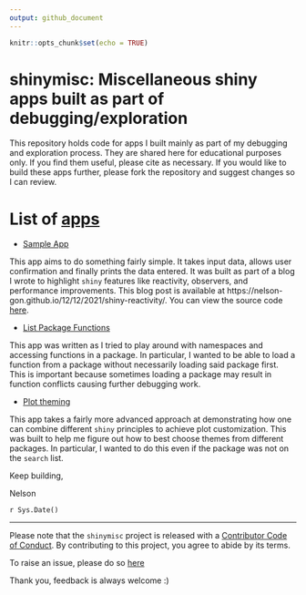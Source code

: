```yaml
---
output: github_document
---
```


```r
knitr::opts_chunk$set(echo = TRUE)
```

# shinymisc: Miscellaneous shiny apps built as part of debugging/exploration 

This repository holds code for apps I built mainly as part of my debugging and exploration process. They are shared here for educational purposes only. If you find them useful, please cite as necessary. If you would like to build these apps further, please fork the repository and suggest changes so I can review.

# List of [apps](https://github.com/Nelson-Gon/shinymisc/blob/main/apps)

* [Sample App](https://nelson-gon.shinyapps.io/sampleapp)

This app aims to do something fairly simple. It takes input data, allows user confirmation and finally prints the data entered. It was built as part of a blog I wrote to highlight `shiny` features like reactivity, observers, and performance improvements. This blog post is available at https://nelson-gon.github.io/12/12/2021/shiny-reactivity/. You can view the source code [here](https://github.com/Nelson-Gon/shinymisc/blob/main/apps/sample_app.R).  

* [List Package Functions](https://github.com/Nelson-Gon/shinymisc/blob/main/apps/list_functions.R)

This app was written as I tried to play around with namespaces and accessing functions in a package. In particular, I wanted to be able to load a function from a package without necessarily loading said package first. This is important because sometimes loading a package may result in function conflicts causing further debugging work.

* [Plot theming](https://github.com/Nelson-Gon/shinymisc/blob/main/apps/theming.R)

This app takes a fairly more advanced approach at demonstrating how one can combine different `shiny` principles to achieve plot customization. This was built to help me figure out how to best choose themes from different packages. In particular, I wanted to do this even if the package was not on the `search` list. 


Keep building,

Nelson 

`r Sys.Date()`


---

Please note that the `shinymisc` project is released with a [Contributor Code of Conduct](https://github.com/Nelson-Gon/shinymisc/blob/main/.github/CODE_OF_CONDUCT.md).
By contributing to this project, you agree to abide by its terms.



To raise an issue, please do so
[here](https://github.com/Nelson-Gon/shinymisc/issues)

Thank you, feedback is always welcome :)

